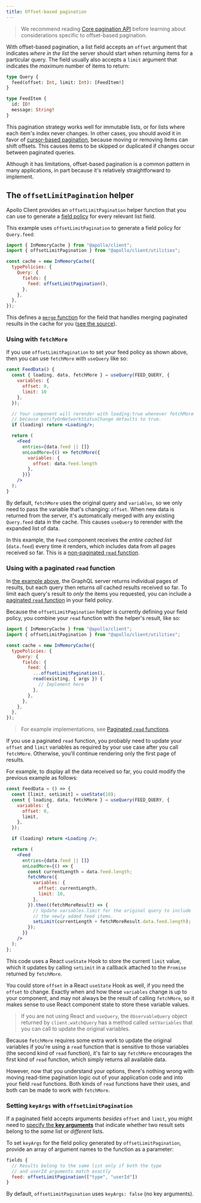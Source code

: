```yaml
---
title: Offset-based pagination
---
```


> We recommend reading [Core pagination API](./core-api) before learning about considerations specific to offset-based pagination.

With offset-based pagination, a list field accepts an `offset` argument that indicates _where in the list_ the server should start when returning items for a particular query. The field usually also accepts a `limit` argument that indicates the _maximum_ number of items to return:

```graphql {2}
type Query {
  feed(offset: Int, limit: Int): [FeedItem!]
}

type FeedItem {
  id: ID!
  message: String!
}
```

This pagination strategy works well for immutable lists, or for lists where each item's index never changes. In other cases, you should avoid it in favor of [cursor-based pagination](./cursor-based/), because moving or removing items can shift offsets. This causes items to be skipped or duplicated if changes occur between paginated queries.

Although it has limitations, offset-based pagination is a common pattern in many applications, in part because it's relatively straightforward to implement.

## The `offsetLimitPagination` helper

Apollo Client provides an `offsetLimitPagination` helper function that you can use to generate a [field policy](../caching/cache-field-behavior/) for every relevant list field.

This example uses `offsetLimitPagination` to generate a field policy for `Query.feed`:

```js {2,8} title="index.js"
import { InMemoryCache } from "@apollo/client";
import { offsetLimitPagination } from "@apollo/client/utilities";

const cache = new InMemoryCache({
  typePolicies: {
    Query: {
      fields: {
        feed: offsetLimitPagination(),
      },
    },
  },
});
```

This defines a [`merge` function](../caching/cache-field-behavior/#the-merge-function) for the field that handles merging paginated results in the cache for you ([see the source](https://github.com/apollographql/apollo-client/blob/main/src/utilities/policies/pagination.ts#L33-L49)).

### Using with `fetchMore`

If you use `offsetLimitPagination` to set your feed policy as shown above, then you can use `fetchMore` with `useQuery` like so:

```jsx {17-21} title="FeedData.jsx"
const FeedData() {
  const { loading, data, fetchMore } = useQuery(FEED_QUERY, {
    variables: {
      offset: 0,
      limit: 10
    },
  });

  // Your component will rerender with loading:true whenever fetchMore is called
  // because notifyOnNetworkStatusChange defaults to true.
  if (loading) return <Loading/>;

  return (
    <Feed
      entries={data.feed || []}
      onLoadMore={() => fetchMore({
        variables: {
          offset: data.feed.length
        },
      })}
    />
  );
}
```

By default, `fetchMore` uses the original query and `variables`, so we only need to pass the variable that's changing: `offset`. When new data is returned from the server, it's automatically merged with any existing `Query.feed` data in the cache. This causes `useQuery` to rerender with the expanded list of data.

In this example, the `Feed` component receives the _entire cached list_ (`data.feed`) every time it renders, which includes data from all pages received so far. This is a [non-paginated `read` function](./core-api/#non-paginated-read-functions).

### Using with a paginated `read` function

In [the example above](#using-with-fetchmore), the GraphQL server returns individual pages of results, but each query then returns _all_ cached results received so far. To limit each query's result to _only_ the items you requested, you can include a [paginated `read` function](./core-api/#paginated-read-functions) in your field policy.

Because the `offsetLimitPagination` helper is currently defining your field policy, you combine your `read` function with the helper's result, like so:

```js {8-13} title="index.js"
import { InMemoryCache } from "@apollo/client";
import { offsetLimitPagination } from "@apollo/client/utilities";

const cache = new InMemoryCache({
  typePolicies: {
    Query: {
      fields: {
        feed: {
          ...offsetLimitPagination(),
          read(existing, { args }) {
            // Implement here
          },
        },
      },
    },
  },
});
```

> For example implementations, see [Paginated `read` functions](./core-api/#paginated-read-functions).

If you use a paginated `read` function, you probably need to update your `offset` and `limit` variables as required by your use case after you call `fetchMore`. Otherwise, you'll continue rendering only the first page of results.

For example, to display all the data received so far, you could modify the previous example as follows:

```jsx
const FeedData = () => {
  const [limit, setLimit] = useState(10);
  const { loading, data, fetchMore } = useQuery(FEED_QUERY, {
    variables: {
      offset: 0,
      limit,
    },
  });

  if (loading) return <Loading />;

  return (
    <Feed
      entries={data.feed || []}
      onLoadMore={() => {
        const currentLength = data.feed.length;
        fetchMore({
          variables: {
            offset: currentLength,
            limit: 10,
          },
        }).then((fetchMoreResult) => {
          // Update variables.limit for the original query to include
          // the newly added feed items.
          setLimit(currentLength + fetchMoreResult.data.feed.length);
        });
      }}
    />
  );
};
```

This code uses a React `useState` Hook to store the current `limit` value, which it updates by calling `setLimit` in a callback attached to the `Promise` returned by `fetchMore`.

You could store `offset` in a React `useState` Hook as well, if you need the `offset` to change. Exactly when and how these `variables` change is up to your component, and may not always be the result of calling `fetchMore`, so it makes sense to use React component state to store these variable values.

> If you are not using React and `useQuery`, the `ObservableQuery` object returned by `client.watchQuery` has a method called `setVariables` that you can call to update the original variables.

Because `fetchMore` requires some extra work to update the original variables if you're using a `read` function that is sensitive to those variables (the second kind of `read` function), it's fair to say `fetchMore` encourages the first kind of `read` function, which simply returns all available data.

However, now that you understand your options, there's nothing wrong with moving read-time pagination logic out of your application code and into your field `read` functions. Both kinds of `read` functions have their uses, and both can be made to work with `fetchMore`.

### Setting `keyArgs` with `offsetLimitPagination`

If a paginated field accepts arguments _besides_ `offset` and `limit`, you might need to [specify the **key arguments**](./key-args/) that indicate whether two result sets belong to the _same_ list or _different_ lists.

To set `keyArgs` for the field policy generated by `offsetLimitPagination`, provide an array of argument names to the function as a parameter:

```js
fields {
  // Results belong to the same list only if both the type
  // and userId arguments match exactly
  feed: offsetLimitPagination(["type", "userId"])
}
```

By default, `offsetLimitPagination` uses `keyArgs: false` (no key arguments).
